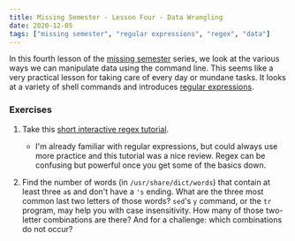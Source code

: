 ```yaml
---
title: Missing Semester - Lesson Four - Data Wrangling
date: 2020-12-05
tags: ["missing semester", "regular expressions", "regex", "data"]
---
```


In this fourth lesson of the [missing semester](https://missing.csail.mit.edu/2020/data-wrangling/) series, we look at the various ways we can manipulate data using the command line. This seems like a very practical lesson for taking care of every day or mundane tasks. It looks at a variety of shell commands and introduces [regular expressions](https://en.wikipedia.org/wiki/Regular_expression).

### Exercises

1. Take this [short interactive regex tutorial](https://regexone.com/).
	- I'm already familiar with regular expressions, but could always use more practice and this tutorial was a nice review. Regex can be confusing but powerful once you get some of the basics down.

2. Find the number of words (in `/usr/share/dict/words`) that contain at least three `a`s and don't have a `'s` ending. What are the three most common last two letters of those words? `sed`'s `y` command, or the `tr` program, may help you with case insensitivity. How many of those two-letter combinations are there? And for a challenge: which combinations do not occur?
 
